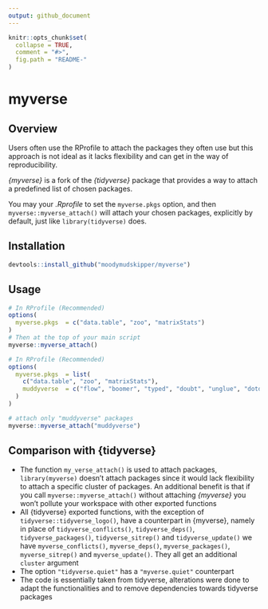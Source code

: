 ```yaml
---
output: github_document
---
```

<!-- README.md is generated from README.Rmd. Please edit that file -->

```r
knitr::opts_chunk$set(
  collapse = TRUE,
  comment = "#>",
  fig.path = "README-"
)
```

# myverse 

## Overview

Users often use the RProfile to attach the packages they often use but this
approach is not ideal as it lacks flexibility and can get in the way of reproducibility.

*{myverse}* is a fork of the *{tidyverse}* package that provides a way
to attach a predefined list of chosen packages.

You may your *.Rprofile* to set the `myverse.pkgs` option, and then `myverse::myverse_attach()`
will attach your chosen packages, explicitly by default, just like `library(tidyverse)`
does.


## Installation

```r
devtools::install_github("moodymudskipper/myverse")
```

## Usage

```r
# In RProfile (Recommended)
options(
  myverse.pkgs  = c("data.table", "zoo", "matrixStats")
)
# Then at the top of your main script
myverse::myverse_attach()
```

```r
# In RProfile (Recommended)
options(
  myverse.pkgs  = list(
    c("data.table", "zoo", "matrixStats"),
    muddyverse  = c("flow", "boomer", "typed", "doubt", "unglue", "dotdot", "inops")
  )
)

# attach only "muddyverse" packages
myverse::myverse_attach("muddyverse")
```

## Comparison with {tidyverse}

* The function `my_verse_attach()` is used to attach packages,
 `library(myverse)` doesn't attach packages since it would lack flexibility to
  attach a specific cluster of packages. An additional benefit is that if you
  call `myverse::myverse_attach()` without attaching *{myverse}* you won't
  pollute your workspace with other exported functions
* All {tidyverse} exported functions, with the exception of `tidyverse::tidyverse_logo()`,
  have a counterpart in {myverse}, namely in place of
  `tidyverse_conflicts()`, `tidyverse_deps()`,
  `tidyverse_packages()`,  `tidyverse_sitrep()` and
  `tidyverse_update()` we have
  `myverse_conflicts()`, `myverse_deps()`,
  `myverse_packages()`,  `myverse_sitrep()` and
  `myverse_update()`. They all get an additional `cluster` argument
* The option `"tidyverse.quiet"` has a `"myverse.quiet"` counterpart
* The code is essentially taken from tidyverse, alterations were done to
  adapt the functionalities and to remove dependencies towards tidyverse packages
